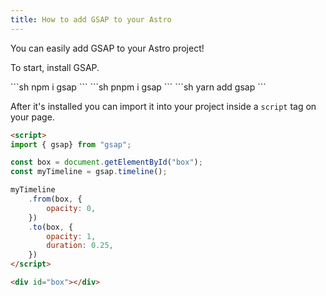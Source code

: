 ```yaml
---
title: How to add GSAP to your Astro
---
```



You can easily add GSAP to your Astro project!

To start, install GSAP.

<Tabs>
    <TabItem label="npm">
        ```sh
            npm i gsap
        ```
    </TabItem>
    <TabItem label="pnpm">
        ```sh
            pnpm i gsap
        ```
    </TabItem>
    <TabItem label="yarn">
        ```sh
            yarn add gsap
        ```
    </TabItem>
</Tabs>

After it's installed you can import it into your project inside a `script` tag on your page.

```html title="MyComponent.astro"
<script>
import { gsap} from "gsap";

const box = document.getElementById("box");
const myTimeline = gsap.timeline();

myTimeline
    .from(box, {
        opacity: 0,
    })
    .to(box, {
        opacity: 1,
        duration: 0.25,
    })
</script>

<div id="box"></div>
```